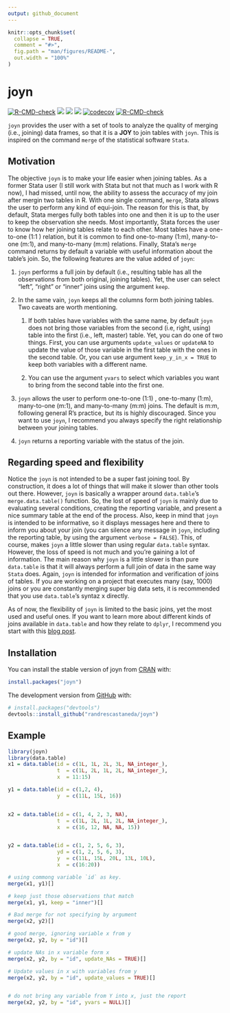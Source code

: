 ```yaml
---
output: github_document
---
```


```r
knitr::opts_chunk$set(
  collapse = TRUE,
  comment = "#>",
  fig.path = "man/figures/README-",
  out.width = "100%"
)
```

# joyn

<!-- badges: start -->

[![R-CMD-check](https://github.com/randrescastaneda/joyn/workflows/R-CMD-check/badge.svg/)](https://github.com/randrescastaneda/joyn/actions/)
[![](https://www.r-pkg.org/badges/version/joyn?color=orange)](https://cran.r-project.org/package=joyn/)
[![](https://img.shields.io/badge/devel%20version-0.1.4-blue.svg)](https://github.com/randrescastaneda/joyn)
[![](https://img.shields.io/badge/lifecycle-maturing-green.svg)](https://lifecycle.r-lib.org/articles/stages.html#maturing)
[![codecov](https://codecov.io/gh/randrescastaneda/joyn/branch/master/graph/badge.svg)](https://app.codecov.io/gh/randrescastaneda/joyn?branch=master)
<!-- `r badger::badge_cran_release("joyn", "orange")` -->
<!-- `r badger::badge_devel("randrescastaneda/joyn", "blue")` -->
<!-- `r badger::badge_lifecycle("maturing", "green")` -->
[![R-CMD-check](https://github.com/randrescastaneda/joyn/actions/workflows/R-CMD-check.yaml/badge.svg)](https://github.com/randrescastaneda/joyn/actions/workflows/R-CMD-check.yaml)
<!-- badges: end -->

`joyn` provides the user with a set of tools to analyze the quality of merging
(i.e., joining) data frames, so that it is a **JOY** to join tables with `joyn`.
This is inspired on the command `merge` of the statistical software `Stata`.

## Motivation

The objective `joyn` is to make your life easier when joining tables. As a
former Stata user (I still work with Stata but not that much as I work with R
now), I had missed, until now, the ability to assess the accuracy of my join
after mergin two tables in R. With one single command, `merge`, Stata allows the
user to perform any kind of equi-join. The reason for this is that, by default,
Stata merges fully both tables into one and then it is up to the user to keep
the observation she needs. Most importantly, Stata forces the user to know how
her joining tables relate to each other. Most tables have a one-to-one (1:1 )
relation, but it is common to find one-to-many (1:m), many-to-one (m:1), and
many-to-many (m:m) relations. Finally, Stata's `merge` command returns by
default a variable with useful information about the table's join. So, the
following features are the value added of `joyn`:

1.  `joyn` performs a full join by default (i.e., resulting table has all the
    observations from both original, joining tables). Yet, the user can select
    "left", "right" or "inner" joins using the argument `keep`.

2.  In the same vain, `joyn` keeps all the columns form both joining tables. Two
    caveats are worth mentioning.

    1.  If both tables have variables with the same name, by default `joyn` does
        not bring those variables from the second (i.e, right, using) table into
        the first (i.e., left, master) table. Yet, you can do one of two things.
        First, you can use arguments `update_values` or `updateNA` to update the
        value of those variable in the first table with the ones in the second
        table. Or, you can use argument `keep_y_in_x = TRUE` to keep both
        variables with a different name.

    2.  You can use the argument `yvars` to select which variables you want to
        bring from the second table into the first one.

3.  `joyn` allows the user to perform one-to-one (1:1) , one-to-many (1:m),
    many-to-one (m:1), and many-to-many (m:m) joins. The default is m:m,
    following general R's practice, but its is highly discouraged. Since you
    want to use `joyn`, I recommend you always specify the right relationship
    between your joining tables.

4.  `joyn` returns a reporting variable with the status of the join.

## Regarding speed and flexibility

Notice the `joyn` is not intended to be a super fast joining tool. By
construction, it does a lot of things that will make it slower than other tools
out there. However, `joyn` is basically a wrapper around `data.table`'s
`merge.data.table()` function. So, the lost of speed of `joyn` is mainly due to
evaluating several conditions, creating the reporting variable, and present a
nice summary table at the end of the process. Also, keep in mind that `joyn` is
intended to be informative, so it displays messages here and there to inform you
about your join (you can silence any message in `joyn`, including the reporting
table, by using the argument `verbose = FALSE`). This, of course, makes `joyn` a
little slower than using regular `data.table` syntax. However, the loss of speed
is not much and you're gaining a lot of information. The main reason why `joyn`
is a little slower is than pure `data.table` is that it will always perform a
full join of data in the same way `Stata` does. Again, `joyn` is intended for
information and verification of joins of tables. If you are working on a project
that executes many (say, 1000) joins or you are constantly merging super big
data sets, it is recommended that you use `data.table`'s syntaz x directly.

As of now, the flexibility of `joyn` is limited to the basic joins, yet the most
used and useful ones. If you want to learn more about different kinds of joins
available in `data.table` and how they relate to `dplyr`, I recommend you start
with this [blog
post](https://atrebas.github.io/post/2019-03-03-datatable-dplyr/#joinbind-data-sets/).

## Installation

You can install the stable version of joyn from
[CRAN](https://CRAN.R-project.org) with:

``` r
install.packages("joyn")
```

The development version from [GitHub](https://github.com/) with:

``` r
# install.packages("devtools")
devtools::install_github("randrescastaneda/joyn")
```

## Example

```r
library(joyn)
library(data.table)
x1 = data.table(id = c(1L, 1L, 2L, 3L, NA_integer_),
                t  = c(1L, 2L, 1L, 2L, NA_integer_),
                x  = 11:15)

y1 = data.table(id = c(1,2, 4),
                y  = c(11L, 15L, 16))


x2 = data.table(id = c(1, 4, 2, 3, NA),
                t  = c(1L, 2L, 1L, 2L, NA_integer_),
                x  = c(16, 12, NA, NA, 15))


y2 = data.table(id = c(1, 2, 5, 6, 3),
                yd = c(1, 2, 5, 6, 3),
                y  = c(11L, 15L, 20L, 13L, 10L),
                x  = c(16:20))

# using commong variable `id` as key.
merge(x1, y1)[]

# keep just those observations that match
merge(x1, y1, keep = "inner")[]

# Bad merge for not specifying by argument
merge(x2, y2)[]

# good merge, ignoring variable x from y
merge(x2, y2, by = "id")[]

# update NAs in x variable form x
merge(x2, y2, by = "id", update_NAs = TRUE)[]

# Update values in x with variables from y
merge(x2, y2, by = "id", update_values = TRUE)[]


# do not bring any variable from Y into x, just the report
merge(x2, y2, by = "id", yvars = NULL)[]

```

